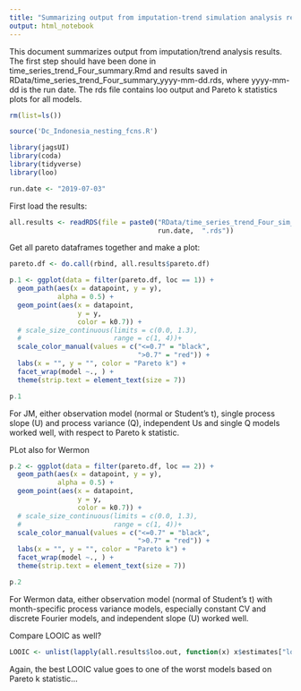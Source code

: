 ```yaml
---
title: "Summarizing output from imputation-trend simulation analysis results - Step 2"
output: html_notebook
---
```


This document summarizes output from imputation/trend analysis results.  The first step should have been done in time_series_trend_Four_summary.Rmd and results saved in RData/time_series_trend_Four_summary_yyyy-mm-dd.rds, where yyyy-mm-dd is the run date. The rds file contains loo output and Pareto k statistics plots for all models. 

```r
rm(list=ls())

source('Dc_Indonesia_nesting_fcns.R')

library(jagsUI)
library(coda)
library(tidyverse)
library(loo)

run.date <- "2019-07-03"
```

First load the results:
```r
all.results <- readRDS(file = paste0("RData/time_series_trend_Four_sim_summary_", 
                                     run.date,  ".rds"))

```

Get all pareto dataframes together and make a plot:

```r
pareto.df <- do.call(rbind, all.results$pareto.df)

p.1 <- ggplot(data = filter(pareto.df, loc == 1)) + 
  geom_path(aes(x = datapoint, y = y), 
            alpha = 0.5) +
  geom_point(aes(x = datapoint, 
                 y = y,
                 color = k0.7)) +
  # scale_size_continuous(limits = c(0.0, 1.3),
  #                       range = c(1, 4))+
  scale_color_manual(values = c("<=0.7" = "black",
                                ">0.7" = "red")) + 
  labs(x = "", y = "", color = "Pareto k") + 
  facet_wrap(model ~., ) + 
  theme(strip.text = element_text(size = 7))

p.1
```

For JM, either observation model (normal or Student's t), single process slope (U) and process variance (Q), independent Us and single Q models worked well, with respect to Pareto k statistic. 

PLot also for Wermon

```r
p.2 <- ggplot(data = filter(pareto.df, loc == 2)) + 
  geom_path(aes(x = datapoint, y = y), 
            alpha = 0.5) +
  geom_point(aes(x = datapoint, 
                 y = y,
                 color = k0.7)) +
  # scale_size_continuous(limits = c(0.0, 1.3),
  #                       range = c(1, 4))+
  scale_color_manual(values = c("<=0.7" = "black",
                                ">0.7" = "red")) + 
  labs(x = "", y = "", color = "Pareto k") + 
  facet_wrap(model ~., ) + 
  theme(strip.text = element_text(size = 7))

p.2

```

For Wermon data, either observation model (normal of Student's t) with month-specific process variance models, especially constant CV and discrete Fourier models, and independent slope (U) worked well. 

Compare LOOIC as well?

```r
LOOIC <- unlist(lapply(all.results$loo.out, function(x) x$estimates["looic", "Estimate"]))

```

Again, the best LOOIC value goes to one of the worst models based on Pareto k statistic... 


